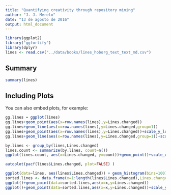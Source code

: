 ```yaml
---
title: "Quantifying creativity through repository mining"
author: "J. J. Merelo"
date: "13 de agosto de 2016"
output: html_document
---
```


```r
library(ggplot2)
library("ggfortify")
library(dplyr)
lines <- read.csv("../data/books/lines_hoborg_text_text_md.csv")
```

## Summary




```r
summary(lines)
```

## Including Plots

You can also embed plots, for example:

```r
gg.lines = ggplot(lines)
gg.lines+geom_point(aes(x=row.names(lines),y=Lines.changed))
gg.lines+geom_line(aes(x=row.names(lines),y=Lines.changed,group=1))
gg.lines+geom_point(aes(x=row.names(lines),y=Lines.changed))+scale_y_log10()
gg.lines+geom_line(aes(x=row.names(lines),y=Lines.changed,group=1))+scale_y_log10()
```

```r
by.lines <- group_by(lines,Lines.changed)
lines.count <- summarize(by.lines, count=n())
ggplot(lines.count, aes(x=Lines.changed, y=count))+geom_point()+scale_x_log10()+scale_y_log10()
```

```r
autoplot(pacf(lines$Lines.changed, plot=FALSE) )
```

```r
ggplot(data=lines, aes(lines$Lines.changed)) + geom_histogram(bins=100)+scale_x_log10()
sorted.lines <- data.frame(x=1:length(lines$Lines.changed),Lines.changed=as.numeric(lines[order(-lines$Lines.changed),]))
ggplot()+geom_point(data=sorted.lines,aes(x=x,y=Lines.changed))
ggplot()+geom_point(data=sorted.lines,aes(x=x,y=Lines.changed))+scale_y_log10()
```
